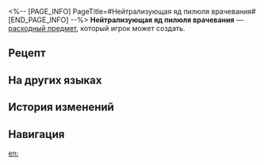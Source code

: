 <%-- [PAGE_INFO]
PageTitle=#Нейтрализующая яд пилюля врачевания#
[END_PAGE_INFO] --%>
{{Расходный предмет Инфобокс
|id          = 402021
|Изображения = Предмет Нейтрализующая яд пилюля врачевания.png
|Тип         = Расходные предметы защиты
|Редкость    = 3
|Эффект      = Даёт иммунитет к ослаблениям всем союзникам на 3 хода в следующем бою.
|Описание    = Универсальный антидот, способный нейтрализовать большинство токсичных веществ, попадающих в организм. Производитель обязан разместить на упаковке предупреждение:
|Рецепт      = {{cx|Отсутствует источник}}
|Источник1   = [[Универсальная машина для синтеза]]
|Источник2   = [[«Зал долголетия»]]
|Источник3   = 
}}
{{Описание|''«Не употребляйте яд только для того, чтобы проверить эффективность этого средства!»''}}
'''Нейтрализующая яд пилюля врачевания''' — [[расходный предмет]], который игрок может создать.

==Рецепт==
{{Рецепт
|Тип                                        = Синтез
|Группа                                     = Расходные предметы
|Коралл драконьей чешуи                     = 1
|Спаржевый папоротник из Чешуйчатого ущелья = 3
|Экстракт из лечебных трав                  = 3
|Сортировка                                 = Коралл драконьей чешуи;Спаржевый папоротник из Чешуйчатого ущелья;Экстракт из лечебных трав
}}

==На других языках==
{{На других языках
|en   = Health Detox Pill
|zhs  = 岐黄解毒丸
|zht  = 岐黃解毒丸
|ja   = 岐黄解毒丸
|ko   = 기황해독환
|es   = Píldora medicinal desintoxicante
|fr   = Pilules détoxifiantes
|ru   = Нейтрализующая яд пилюля врачевания
|th   = Health Detox Pill
|vi   = Thuốc Giải Độc Kỳ Hoàng
|de   = Entgiftungspille
|id   = Health Detox Pill
|pt   = Pílula Saudável Detox
}}

==История изменений==
{{История изменений|3.5}}

==Навигация==
{{Расходные предметы Навбокс}}

[[en:]]